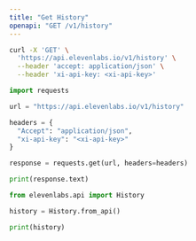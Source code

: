 ```yaml
---
title: "Get History"
openapi: "GET /v1/history"
---
```


<RequestExample>

```Bash Curl
curl -X 'GET' \
  'https://api.elevenlabs.io/v1/history' \
  --header 'accept: application/json' \
  --header 'xi-api-key: <xi-api-key>'
```

```Python Python
import requests

url = "https://api.elevenlabs.io/v1/history"

headers = {
  "Accept": "application/json",
  "xi-api-key": "<xi-api-key>"
}

response = requests.get(url, headers=headers)

print(response.text)
```

```Python Client
from elevenlabs.api import History

history = History.from_api()

print(history)
```

</RequestExample>